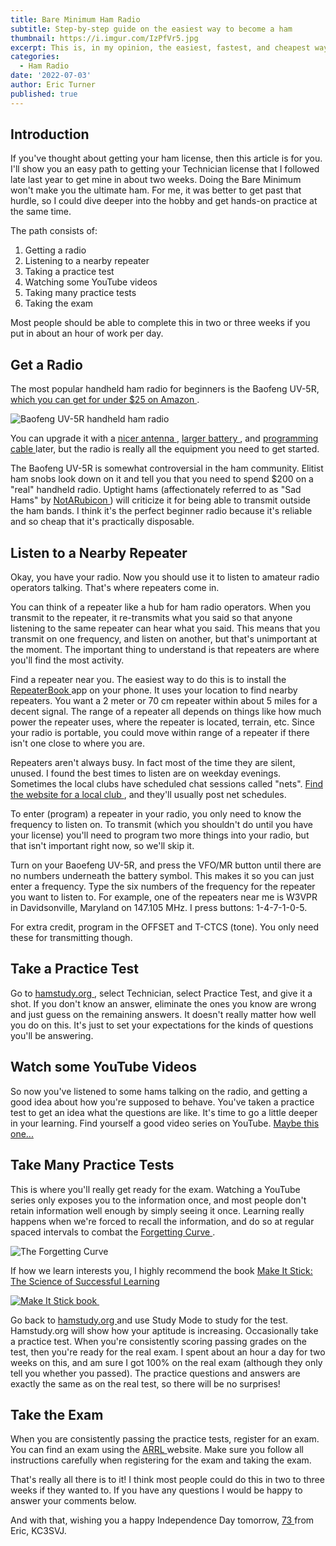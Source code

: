 ```yaml
---
title: Bare Minimum Ham Radio
subtitle: Step-by-step guide on the easiest way to become a ham
thumbnail: https://i.imgur.com/IzPfVr5.jpg
excerpt: This is, in my opinion, the easiest, fastest, and cheapest way to get your amateur Technician license.
categories:
  - Ham Radio
date: '2022-07-03'
author: Eric Turner
published: true
---
```


## Introduction

If you've thought about getting your ham license, then this article is for you. I'll show you
an easy path to getting your Technician license that I followed late last year to get mine
in about two weeks. Doing the Bare Minimum won't make you the ultimate ham. For me, it was better to
get past that hurdle, so I could dive deeper into the hobby and get hands-on practice at the same time.

The path consists of:

1. Getting a radio
2. Listening to a nearby repeater
3. Taking a practice test
4. Watching some YouTube videos
5. Taking many practice tests
6. Taking the exam

Most people should be able to complete this in two or three weeks if you put in about an hour of work
per day.

## Get a Radio

The most popular handheld ham radio for beginners is the Baofeng UV-5R, [which you can get for under $25 on Amazon <ExternalLinkIcon className="inline h-4 w-4 align-text-top" />](https://amzn.to/3bPnypK).

![Baofeng UV-5R handheld ham radio](https://i.imgur.com/IzPfVr5.jpg)

You can upgrade it with a [nicer antenna <ExternalLinkIcon className="inline h-4 w-4 align-text-top" />](https://amzn.to/3OH6QaV), [larger battery <ExternalLinkIcon className="inline h-4 w-4 align-text-top" />](https://amzn.to/3yEGxfT), and [programming cable <ExternalLinkIcon className="inline h-4 w-4 align-text-top" />](https://amzn.to/3IceKXk) later, but the radio is really all the equipment you need to get started.

The Baofeng UV-5R is somewhat controversial in the ham community. Elitist ham snobs look down on it and tell you that you need to spend $200 on a "real"
handheld radio. Uptight hams (affectionately referred to as "Sad Hams" by [NotARubicon <ExternalLinkIcon className="inline h-4 w-4 align-text-top" />](https://www.youtube.com/c/NotaRubiconProductions)) will criticize it for being able to transmit
outside the ham bands. I think it's the perfect beginner radio because it's reliable and so cheap that it's practically disposable.

## Listen to a Nearby Repeater

Okay, you have your radio. Now you should use it to listen to amateur radio operators talking. That's where repeaters come in.

You can think of a repeater like a hub for ham radio operators. When you transmit to the repeater, it re-transmits what you said so
that anyone listening to the same repeater can hear what you said. This means that you transmit on one frequency, and listen on another,
but that's unimportant at the moment. The important thing to understand is that repeaters are where you'll find the
most activity.

Find a repeater near you. The easiest way to do this is to install the [RepeaterBook <ExternalLinkIcon className="inline h-4 w-4 align-text-top" />](https://repeaterbook.com)
app on your phone. It uses your location to find nearby repeaters. You want a 2 meter or 70 cm repeater within
about 5 miles for a decent signal. The range of a repeater all depends on things like how much power the repeater uses, where the repeater is located,
terrain, etc. Since your radio is portable, you could move within range of a repeater if there isn't one close to where you are.

Repeaters aren't always busy. In fact most of the time they are silent, unused. I found the best times to listen are on weekday evenings. Sometimes the local clubs have scheduled chat sessions called "nets". [Find the website for a local club <ExternalLinkIcon className="inline h-4 w-4 align-text-top" />](http://www.arrl.org/find-a-club), and they'll usually post net schedules.

To enter (program) a repeater in your radio, you only need to know the frequency to listen on. To transmit (which you shouldn't do until you have your license) you'll need to program two more things into your radio, but that isn't important right now, so we'll skip it.

Turn on your Baoefeng UV-5R, and press the VFO/MR button until there are no numbers underneath the battery symbol. This makes it so you can just enter a frequency. Type the six numbers of the frequency for the repeater you want to listen to. For example, one of the repeaters near me is W3VPR in Davidsonville, Maryland on 147.105 MHz. I press buttons: 1-4-7-1-0-5.

For extra credit, program in the OFFSET and T-CTCS (tone). You only need these for transmitting though.

## Take a Practice Test

Go to [hamstudy.org <ExternalLinkIcon className="inline h-4 w-4 align-text-top" />](https://hamstudy.org), select Technician, select Practice Test, and give it a shot. If you don't know an
answer, eliminate the ones you know are wrong and just guess on the remaining answers. It doesn't really matter how well you do on this. It's just to set your expectations for the
kinds of questions you'll be answering.

## Watch some YouTube Videos

So now you've listened to some hams talking on the radio, and getting a good idea about how you're supposed to behave. You've taken a
practice test to get an idea what the questions are like. It's time to go a little deeper in your learning. Find yourself a good
video series on YouTube. [Maybe this one... <ExternalLinkIcon className="inline h-4 w-4 align-text-top" />](https://www.youtube.com/watch?v=0wwnOPaF1qI)

## Take Many Practice Tests

This is where you'll really get ready for the exam. Watching a YouTube series only exposes
you to the information once, and most people don't retain information well enough
by simply seeing it once. Learning really happens when we're forced to recall the
information, and do so at regular spaced intervals to combat the [Forgetting Curve <ExternalLinkIcon className="inline h-4 w-4 align-text-top" />](https://en.wikipedia.org/wiki/Forgetting_curve).

![The Forgetting Curve](https://i.imgur.com/BbWKrxP.jpg)

If how we learn interests you, I highly recommend the book [Make It Stick: The Science of Successful Learning <ExternalLinkIcon className="inline h-4 w-4 align-text-top" />](https://amzn.to/3AEF9eP)

<a href="https://www.amazon.com/Make-Stick-Science-Successful-Learning/dp/0674729013?crid=34973KTO0CIT3&keywords=make+it+stick&qid=1656880060&sprefix=make+it+stick%2Caps%2C66&sr=8-1&linkCode=li3&tag=ericturnerdev-20&linkId=b7b4d910badad8096ae1727294d8d1bd&language=en_US&ref_=as_li_ss_il" target="_blank">
    <img alt="Make It Stick book" border="0" src="//ws-na.amazon-adsystem.com/widgets/q?_encoding=UTF8&ASIN=0674729013&Format=_SL250_&ID=AsinImage&MarketPlace=US&ServiceVersion=20070822&WS=1&tag=ericturnerdev-20&language=en_US" />
</a>

<img src="https://ir-na.amazon-adsystem.com/e/ir?t=ericturnerdev-20&language=en_US&l=li3&o=1&a=0674729013" width="1" height="1" border="0" alt="" />

Go back to [hamstudy.org <ExternalLinkIcon className="inline h-4 w-4 align-text-top" />](https://hamstudy.org) and use Study Mode to study for the test. Hamstudy.org will show how your aptitude is
increasing. Occasionally take a practice test. When you're consistently scoring passing grades on the test, then you're ready for the real exam.
I spent about an hour a day for two weeks on this, and am sure I got 100% on the real exam (although they only tell you whether you passed).
The practice questions and answers are exactly the same as on the real test, so there will be no surprises!

## Take the Exam

When you are consistently passing the practice tests, register for an exam. You can find an exam using the [ARRL <ExternalLinkIcon className="inline h-4 w-4 align-text-top" />](http://www.arrl.org/find-an-amateur-radio-license-exam-session) website. Make sure you follow all instructions carefully when registering for the exam and taking the exam.

That's really all there is to it! I think most people could do this in two to three weeks if they wanted to. If you have any questions I would be happy to answer your comments below.

And with that, wishing you a happy Independence Day tomorrow, [73 <ExternalLinkIcon className="inline h-4 w-4 align-text-top" />](https://hamradioprep.com/what-does-73-mean/) from Eric, KC3SVJ.